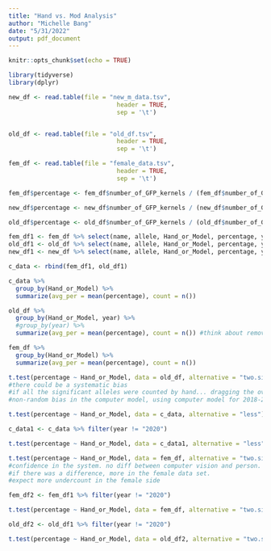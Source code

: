 ```yaml
---
title: "Hand vs. Mod Analysis"
author: "Michelle Bang"
date: "5/31/2022"
output: pdf_document
---
```


```r
knitr::opts_chunk$set(echo = TRUE)
```

```r
library(tidyverse)
library(dplyr)
```

```r
new_df <- read.table(file = "new_m_data.tsv",
                              header = TRUE,
                              sep = '\t')


old_df <- read.table(file = "old_df.tsv",
                              header = TRUE,
                              sep = '\t')

fem_df <- read.table(file = "female_data.tsv",
                              header = TRUE,
                              sep = '\t')

fem_df$percentage <- fem_df$number_of_GFP_kernels / (fem_df$number_of_GFP_kernels + fem_df$number_of_WT_kernels)

new_df$percentage <- new_df$number_of_GFP_kernels / (new_df$number_of_GFP_kernels + new_df$number_of_WT_kernels)

old_df$percentage <- old_df$number_of_GFP_kernels / (old_df$number_of_GFP_kernels + old_df$number_of_WT_kernels)

fem_df1 <- fem_df %>% select(name, allele, Hand_or_Model, percentage, year)
old_df1 <- old_df %>% select(name, allele, Hand_or_Model, percentage, year)
new_df1 <- new_df %>% select(name, allele, Hand_or_Model, percentage, year)

c_data <- rbind(fem_df1, old_df1)

```

```r
c_data %>%
  group_by(Hand_or_Model) %>%
  summarize(avg_per = mean(percentage), count = n())

old_df %>%
  group_by(Hand_or_Model, year) %>%
  #group_by(year) %>%
  summarize(avg_per = mean(percentage), count = n()) #think about removing 2020 data

fem_df %>%
  group_by(Hand_or_Model) %>%
  summarize(avg_per = mean(percentage), count = n())
```

```r
t.test(percentage ~ Hand_or_Model, data = old_df, alternative = "two.sided")
#there could be a systematic bias
#if all the significant alleles were counted by hand... dragging the overall average down. (can look into more) <- can remove these alleles and do the analysis again
#non-random bias in the computer model, using computer model for 2018-2019 data, else is hand-counted 
```

```r
t.test(percentage ~ Hand_or_Model, data = c_data, alternative = "less")
```

```r
c_data1 <- c_data %>% filter(year != "2020")

t.test(percentage ~ Hand_or_Model, data = c_data1, alternative = "less")
```

```r
t.test(percentage ~ Hand_or_Model, data = fem_df, alternative = "two.sided")
#confidence in the system. no diff between computer vision and person.
#if there was a difference, more in the female data set.
#expect more undercount in the female side
```

```r
fem_df2 <- fem_df1 %>% filter(year != "2020")

t.test(percentage ~ Hand_or_Model, data = fem_df, alternative = "two.sided")
```

```r
old_df2 <- old_df1 %>% filter(year != "2020")

t.test(percentage ~ Hand_or_Model, data = old_df2, alternative = "two.sided")
```
